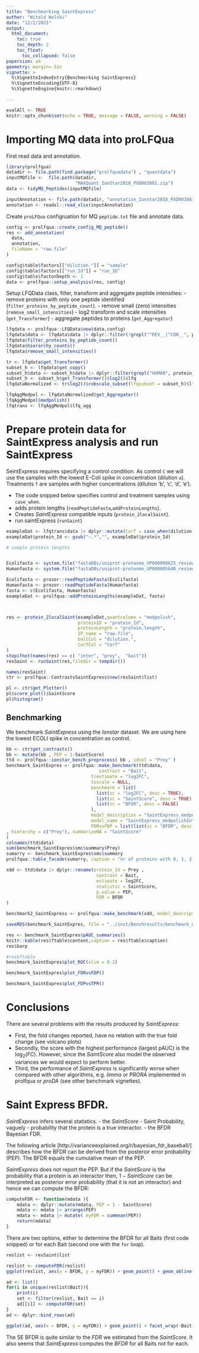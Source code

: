 ```yaml
---
title: "Benchmarking SaintExpress"
author: "Witold Wolski"
date: "12/2/2021"
output: 
  html_document:
    toc: true
    toc_depth: 2
    toc_float:
      toc_collapsed: false
papersize: a4
geometry: margin=.5in
vignette: >
  %\VignetteIndexEntry{Benchmarking SaintExpress} 
  %\VignetteEncoding{UTF-8}
  %\VignetteEngine{knitr::rmarkdown}

---
```




```r
evalAll <- TRUE
knitr::opts_chunk$set(echo = TRUE, message = FALSE, warning = FALSE)
```

# Importing MQ data into proLFQua


First read data and annotation.

```r
library(prolfqua)
datadir <- file.path(find.package("prolfquadata") , "quantdata")
inputMQfile <-  file.path(datadir,
                          "MAXQuant_IonStar2018_PXD003881.zip")
data <- tidyMQ_Peptides(inputMQfile)

inputAnnotation <- file.path(datadir, "annotation_Ionstar2018_PXD003881.xlsx")
annotation <- readxl::read_xlsx(inputAnnotation)
```

Create `proLFQua` configruation for MQ `peptide.txt` file and annotate data. 

```r
config <- prolfqua::create_config_MQ_peptide()
res <- add_annotation(
  data,
  annotation,
  fileName = "raw.file"
)

config$table$factors[["dilution."]] = "sample"
config$table$factors[["run_Id"]] = "run_ID"
config$table$factorDepth <- 1
data <- prolfqua::setup_analysis(res, config)
```

Setup LFQData class, filter, transform and aggregate peptide intensities:
- remove proteins with only one peptide identified (`filter_proteins_by_peptide_count`).
- remove small (zero) intensities (`remove_small_intensities`)
- log2 transform and scale intensities (`get_Transformer`)
- aggregate peptides to proteins (`get_Aggregator`)

```r

lfqdata <- prolfqua::LFQData$new(data,config)
lfqdata$data <- lfqdata$data |> dplyr::filter(!grepl("^REV__|^CON__", protein_Id)) 
lfqdata$filter_proteins_by_peptide_count()
lfqdata$hierarchy_counts()
lfqdata$remove_small_intensities()

tr <- lfqdata$get_Transformer()
subset_h <- lfqdata$get_copy()
subset_h$data <- subset_h$data |> dplyr::filter(grepl("HUMAN", protein_Id))
subset_h <- subset_h$get_Transformer()$log2()$lfq
lfqdataNormalized <- tr$log2()$robscale_subset(lfqsubset = subset_h)$lfq

lfqAggMedpol <- lfqdataNormalized$get_Aggregator()
lfqAggMedpol$medpolish()
lfqtrans <- lfqAggMedpol$lfq_agg
```

# Prepare protein data for SaintExpress analysis and run SaintExpress

SeintExpress requires specifying a control condition.  As control `C` we will use the samples with the lowest E-Coli spike in concentration (dilution `a`). Treatments `T` are samples with higher concentrations (dilution 'b', 'c', 'd', 'e').

- The code snipped below specifies control and treatment samples using `case_when`.
- adds protein lengths (`readPeptideFasta`,`addProteinLengths`).
- Creates _SaintExpress_ compatible inputs (`protein_2localSaint`).
- run saintExpress (`runSaint`)


```r

exampleDat <- lfqtrans$data |> dplyr::mutate(CorT = case_when(dilution. == "a" ~ "C", TRUE ~ "T"))
exampleDat$protein_Id <- gsub("~.*","", exampleDat$protein_Id)

# sample protein lengths


Ecolifasta <- system.file("fastaDBs/uniprot-proteome_UP000000625_reviewed_yes.fasta.gz",package = "prolfquadata")
Humanfasta <- system.file("fastaDBs/uniprot-proteome_UP000005640_reviewed_yes.fasta.gz",package = "prolfquadata")

Ecolifasta <- prozor::readPeptideFasta(Ecolifasta)
Humanfasta <- prozor::readPeptideFasta(Humanfasta)
fasta <- c(Ecolifasta, Humanfasta)
exampleDat <- prolfqua::addProteinLengths(exampleDat, fasta)



res <- protein_2localSaint(exampleDat,quantcolumn = "medpolish",
                           proteinID = "protein_Id",
                           proteinLength = "protein.length",
                           IP_name = "raw.file",
                           baitCol = "dilution.",
                           CorTCol = "CorT"
)
stopifnot(names(res) == c( "inter", "prey",  "bait"))
resSaint <- runSaint(res,filedir = tempdir())

names(resSaint)
ctr <- prolfqua::ContrastsSaintExpress$new(resSaint$list)

```



```r
pl <- ctr$get_Plotter()
pl$score_plot()$SaintScore
pl$histogram()

```


## Benchmarking

We benchmark _SaintExpress_ using the _Ionstar_ dataset. We are using here the lowest ECOLI spike in concentration as control.

```r
bb <- ctr$get_contrasts()
bb <- mutate(bb , PEP = 1-SaintScore)
ttd <- prolfqua::ionstar_bench_preprocess( bb , idcol = "Prey" )
benchmark_SaintExpres <- prolfqua::make_benchmark(ttd$data,
                                   contrast = "Bait",
                                fcestimate = "log2FC",
                                toscale = NULL,
                                benchmark = list(
                                  list(sc = "log2FC", desc = TRUE),    
                                  list(sc = "SaintScore", desc = TRUE),
                                  list(sc = "BFDR", desc = FALSE)
                                ),  
                                model_description = "SaintExpress_medpolishInt",
                                model_name = "SaintExpress_medpolishInt",
                                FDRvsFDP = list(list(sc = "BFDR", desc = FALSE))
, hierarchy = c("Prey"), summarizeNA = "SaintScore"
)
colnames(ttd$data)
sum(benchmark_SaintExpres$smc$summary$Prey)
sumarry <- benchmark_SaintExpres$smc$summary
prolfqua::table_facade(sumarry, caption = "nr of proteins with 0, 1, 2, 3 missing contrasts.")

```


```r
xdd <- ttd$data |> dplyr::rename(protein_Id = Prey ,
                                  contrast = Bait,
                                  estimate = log2FC,
                                  statistic = SaintScore,
                                  p.value = PEP,
                                  FDR = BFDR  
)

benchmark2_SaintExpress <- prolfqua::make_benchmark(xdd, model_description = "SaintExpress_medpolishInt", model_name = "proDA")
```

```r
saveRDS(benchmark_SaintExpres, file = "../inst/Benchresults/benchmark_medpolish_SaintExpress.RDS")

```

```r
res <- benchmark_SaintExpres$pAUC_summaries()
knitr::kable(res$ftable$content,caption = res$ftable$caption)
res$barp
```

```r
#res$ftable
benchmark_SaintExpres$plot_ROC(xlim = 0.2)
```

```r
benchmark_SaintExpres$plot_FDRvsFDP()
```

```r
benchmark_SaintExpres$plot_FDPvsTPR()
```

# Conclusions

There are several problems with the results produced by _SaintExpress_:

- First, the fold changes reported, have no relation with the true fold change (see volcano plots)
- Secondly, the score with the highest performance (largest pAUC) is the $\log_2(FC)$. However, since the _SaintScore_ also model the observed variances we would expect to perform better.
- Third, the performance of _SaintExpress_  is significantly worse when compared with other algorithms, e.g. _limma_ or _PRORA_ implemented in prolfqua or _proDA_ (see other benchmark vignettes).


# Saint Express BFDR.

_SaintExpress_ infers several statistics.
- the _SaintScore_ - Saint Probability, vaguely - probability that the protein is a true interactor.
- the BFDR Bayesian FDR.



The following article [http://varianceexplained.org/r/bayesian_fdr_baseball/] describes how the BFDR can be derived from the posterior error probability (PEP).
The BFDR equals the cumulative mean of the PEP.

_SaintExpress_ does not report the PEP. But if the _SaintScore_ is the probability that a protein is an interactor then, $1 - SaintScore$ can be interpreted as posterior error probability (that it is not an interactor) and hence we can compute the BFDR:

```r
computeFDR <- function(mdata ){
    mdata <- dplyr::mutate(mdata, PEP = 1 - SaintScore)
    mdata <- mdata |> arrange(PEP)
    mdata <- mdata |> mutate( myFDR = cummean(PEP))
    return(mdata)
}

```

There are two options, either to determine the BFDR for all Baits (first code snipped) or for each Bait (second one with the `for` loop).

```r
reslist <- resSaint$list

reslist <- computeFDR(reslist)
ggplot(reslist, aes(x = BFDR, y = myFDR)) + geom_point() + geom_abline(slope = 1,color = "red")
```


```r
ad <- list()
for(i in unique(reslist$Bait)){
    print(i)
    set <- filter(reslist, Bait == i)
    ad[[i]] <- computeFDR(set)
}
ad <- dplyr::bind_rows(ad)

ggplot(ad, aes(x = BFDR, y = myFDR)) + geom_point() + facet_wrap(~Bait) + ggplot2::geom_abline(slope = 1,colour = 2)
```

The SE BFDR is quite similar to the _FDR_ we estimated from the _SaintScore_. It also seems that _SaintExpress_ computes the _BFDR_ for all Baits not for each.
